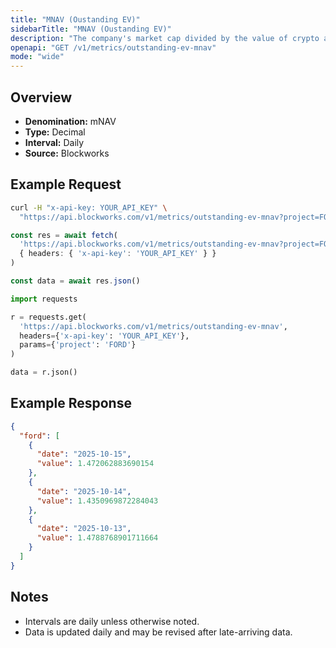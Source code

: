 ```yaml
---
title: "MNAV (Oustanding EV)"
sidebarTitle: "MNAV (Oustanding EV)"
description: "The company's market cap divided by the value of crypto asset holdings. Often called Basic mNAV, it is the most simplistic way to track the multiple the company trades at relative to its crypto assets held. This figure can be calculated using both the market cap and the enterprise value. Some Companies may hold a considerable amount of cash that has not yet been deployed into crypto, which the Enterprise Value calculation highlights."
openapi: "GET /v1/metrics/outstanding-ev-mnav"
mode: "wide"
---
```


## Overview

- **Denomination:** mNAV
- **Type:** Decimal
- **Interval:** Daily
- **Source:** Blockworks

## Example Request

<CodeGroup>

```bash cURL
curl -H "x-api-key: YOUR_API_KEY" \
  "https://api.blockworks.com/v1/metrics/outstanding-ev-mnav?project=FORD"
```

```typescript TypeScript
const res = await fetch(
  'https://api.blockworks.com/v1/metrics/outstanding-ev-mnav?project=FORD',
  { headers: { 'x-api-key': 'YOUR_API_KEY' } }
)

const data = await res.json()
```

```python Python
import requests

r = requests.get(
  'https://api.blockworks.com/v1/metrics/outstanding-ev-mnav',
  headers={'x-api-key': 'YOUR_API_KEY'},
  params={'project': 'FORD'}
)

data = r.json()
```

</CodeGroup>

## Example Response

```json
{
  "ford": [
    {
      "date": "2025-10-15",
      "value": 1.472062883690154
    },
    {
      "date": "2025-10-14",
      "value": 1.4350969872284043
    },
    {
      "date": "2025-10-13",
      "value": 1.4788768901711664
    }
  ]
}
```

## Notes
- Intervals are daily unless otherwise noted.
- Data is updated daily and may be revised after late-arriving data.